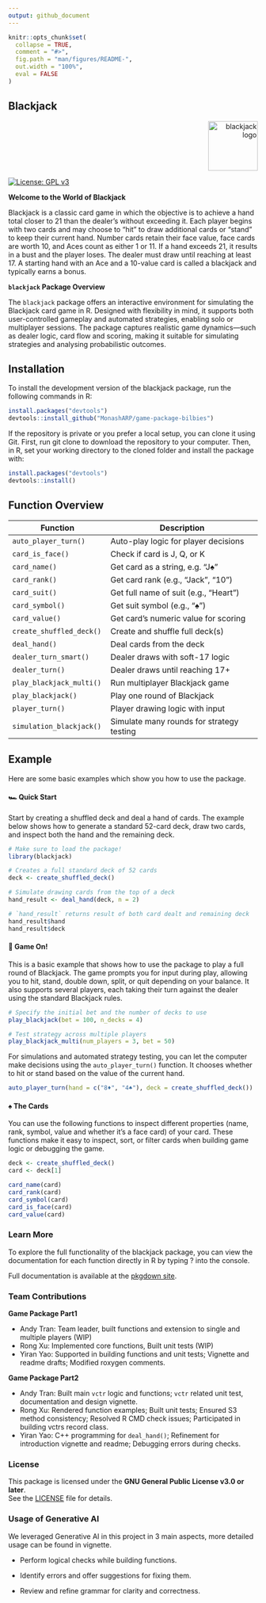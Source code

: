 ```yaml
---
output: github_document
---
```


<!-- README.md is generated from README.Rmd. Please edit that file -->

```r
knitr::opts_chunk$set(
  collapse = TRUE,
  comment = "#>",
  fig.path = "man/figures/README-",
  out.width = "100%", 
  eval = FALSE
)
```

## Blackjack 

<p align="right">
  <img src="logo/blackjack_sticker.png" alt="blackjack logo" width="100"/>
</p>

[![License: GPL v3](https://img.shields.io/badge/License-GPLv3-blue.svg)](LICENSE)

**Welcome to the World of Blackjack** 

Blackjack is a classic card game in which the objective is to achieve a hand total closer to 21 than the dealer’s without exceeding it. Each player begins with two cards and may choose to “hit” to draw additional cards or “stand” to keep their current hand. Number cards retain their face value, face cards are worth 10, and Aces count as either 1 or 11. If a hand exceeds 21, it results in a bust and the player loses. The dealer must draw until reaching at least 17. A starting hand with an Ace and a 10-value card is called a blackjack and typically earns a bonus.

**`blackjack` Package Overview**

The `blackjack` package offers an interactive environment for simulating the Blackjack card game in R. Designed with flexibility in mind, it supports both user-controlled gameplay and automated strategies, enabling solo or multiplayer sessions. The package captures realistic game dynamics—such as dealer logic, card flow and scoring, making it suitable for simulating strategies and analysing probabilistic outcomes.

## Installation 

To install the development version of the blackjack package, run the following commands in R:

```r
install.packages("devtools")
devtools::install_github("MonashARP/game-package-bilbies")
```


If the repository is private or you prefer a local setup, you can clone it using Git. First, run git clone to download the repository to your computer. Then, in R, set your working directory to the cloned folder and install the package with:

```r
install.packages("devtools")
devtools::install()
```

## Function Overview 

| Function                    | Description                                 |
|-----------------------------|---------------------------------------------|
| `auto_player_turn()`        | Auto-play logic for player decisions        |
| `card_is_face()`            | Check if card is J, Q, or K                 |
| `card_name()`               | Get card as a string, e.g. "J♠"             |
| `card_rank()`               | Get card rank (e.g., "Jack", "10")          |
| `card_suit()`               | Get full name of suit (e.g., "Heart")       |
| `card_symbol()`             | Get suit symbol (e.g., "♠")                 |
| `card_value()`              | Get card’s numeric value for scoring        |
| `create_shuffled_deck()`    | Create and shuffle full deck(s)             |
| `deal_hand()`               | Deal cards from the deck                    |
| `dealer_turn_smart()`       | Dealer draws with soft-17 logic             | 
| `dealer_turn()`             | Dealer draws until reaching 17+             |
| `play_blackjack_multi()`    | Run multiplayer Blackjack game              |
| `play_blackjack()`          | Play one round of Blackjack                 |
| `player_turn()`             | Player drawing logic with input             |
| `simulation_blackjack()`    | Simulate many rounds for strategy testing   |

## Example 

Here are some basic examples which show you how to use the package. 

#### 🏎️ Quick Start

Start by creating a shuffled deck and deal a hand of cards. The example below shows how to generate a standard 52-card deck, draw two cards, and inspect both the hand and the remaining deck.

```r
# Make sure to load the package! 
library(blackjack) 

# Creates a full standard deck of 52 cards
deck <- create_shuffled_deck()

# Simulate drawing cards from the top of a deck
hand_result <- deal_hand(deck, n = 2)

# `hand_result` returns result of both card dealt and remaining deck 
hand_result$hand   
hand_result$deck  
```


#### 🏁 Game On! 

This is a basic example that shows how to use the package to play a full round of Blackjack. The game prompts you for input during play, allowing you to hit, stand, double down, split, or quit depending on your balance. It also supports several players, each taking their turn against the dealer using the standard Blackjack rules.

```r
# Specify the initial bet and the number of decks to use
play_blackjack(bet = 100, n_decks = 4)

# Test strategy across multiple players 
play_blackjack_multi(num_players = 3, bet = 50)
```

For simulations and automated strategy testing, you can let the computer make decisions using the `auto_player_turn()` function. It chooses whether to hit or stand based on the value of the current hand.

```r
auto_player_turn(hand = c("8♦", "4♠"), deck = create_shuffled_deck())
```


#### ♠️ The Cards 

You can use the following functions to inspect different properties (name, rank, symbol, value and whether it's a face card) of your card. These functions make it easy to inspect, sort, or filter cards when building game logic or debugging the game. 

```r
deck <- create_shuffled_deck()
card <- deck[1]

card_name(card)    
card_rank(card)  
card_symbol(card)  
card_is_face(card) 
card_value(card)    
```


### Learn More 

To explore the full functionality of the blackjack package, you can view the documentation for each function directly in R by typing ?<function_name> into the console.

Full documentation is available at the [pkgdown site](https://monasharp.github.io/game-package-bilbies/index.html).

### Team Contributions 

**Game Package Part1**

-   Andy Tran: Team leader, built functions and extension to single and multiple players (WIP)
-   Rong Xu: Implemented core functions, Built unit tests (WIP)
-   Yiran Yao: Supported in building functions and unit tests; Vignette and readme drafts; Modified roxygen comments.   

**Game Package Part2**

-   Andy Tran: Built main `vctr` logic and functions; `vctr` related unit test, documentation and design vignette.  
-   Rong Xu: Rendered function examples; Built unit tests; Ensured S3 method consistency; Resolved R CMD check issues; Participated in building vctrs record class.
-   Yiran Yao: C++ programming for `deal_hand()`; Refinement for introduction vignette and readme; Debugging errors during checks. 

### License

This package is licensed under the **GNU General Public License v3.0 or later**.  
See the [LICENSE](LICENSE) file for details.

### Usage of Generative AI

We leveraged Generative AI in this project in 3 main aspects, more detailed usage can be found in vignette.

-   Perform logical checks while building functions.

-   Identify errors and offer suggestions for fixing them.

-   Review and refine grammar for clarity and correctness.



